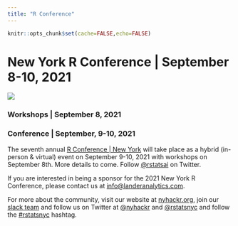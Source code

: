 ```yaml
---
title: "R Conference"
---
```


```r
knitr::opts_chunk$set(cache=FALSE,echo=FALSE)
```

# New York R Conference \| September 8-10, 2021

[![](images/NYR2020.png)](https://rstats.ai/nyr/#about)

### Workshops \| September 8, 2021

### Conference \| September, 9-10, 2021

The seventh annual [R Conference \| New York](https://rstats.ai/nyr/?utm_source=landeranalytics) will take place as a hybrid (in-person & virtual) event on September 9-10, 2021 with workshops on September 8th. More details to come. Follow [\@rstatsai](https://twitter.com/rstatsai/?utm_source=nyhackr) on Twitter.

If you are interested in being a sponsor for the 2021 New York R Conference, please contact us at [info\@landeranalytics.com](mailto:info@landeranalytics.com){.email}.

For more about the community, visit our website at [nyhackr.org](https://nyhackr.org/?utm_source=nyhackr), join our [slack team](https://nyhackr.slack.com/shared_invite/MTg0ODY4ODE2MjkwLTE0OTUwNTY3NTEtZGYzYzNiOTg2OA) and follow us on Twitter at [\@nyhackr](https://twitter.com/nyhackr) and [\@rstatsnyc](https://twitter.com/rstatsnyc) and follow the [\#rstatsnyc](https://twitter.com/hashtag/rstatsnyc) hashtag.
